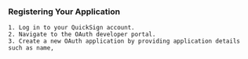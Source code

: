  ### Registering Your Application
 
    1. Log in to your QuickSign account.
    2. Navigate to the OAuth developer portal.
    3. Create a new OAuth application by providing application details such as name, 